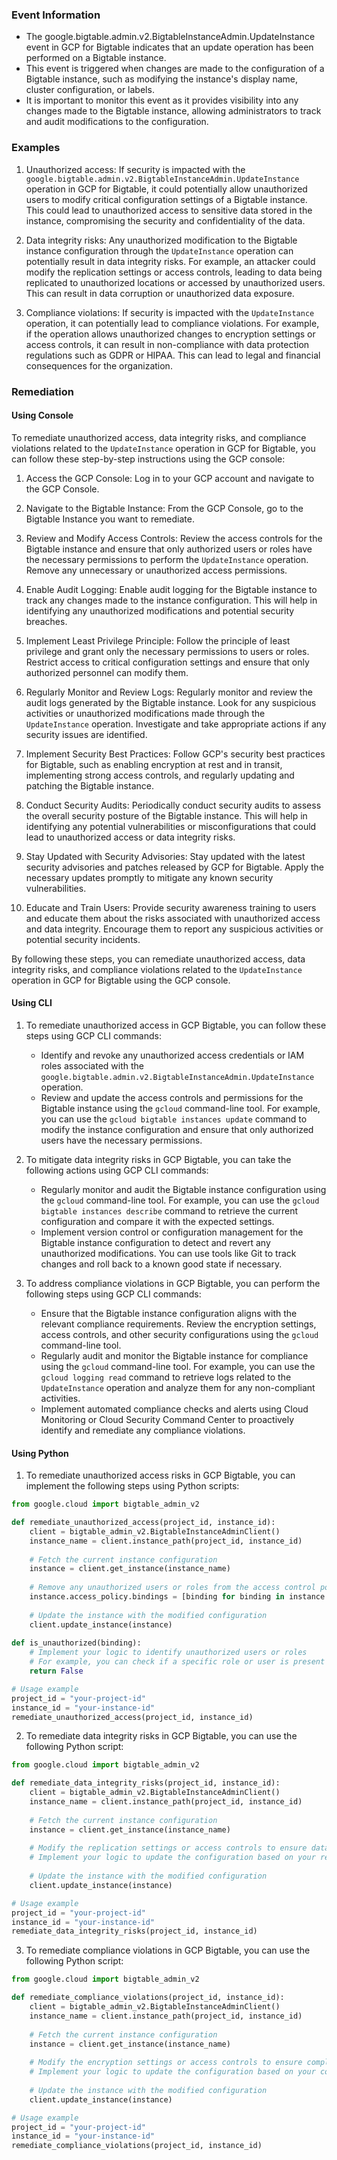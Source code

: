 
### Event Information

- The google.bigtable.admin.v2.BigtableInstanceAdmin.UpdateInstance event in GCP for Bigtable indicates that an update operation has been performed on a Bigtable instance.
- This event is triggered when changes are made to the configuration of a Bigtable instance, such as modifying the instance's display name, cluster configuration, or labels.
- It is important to monitor this event as it provides visibility into any changes made to the Bigtable instance, allowing administrators to track and audit modifications to the configuration.


### Examples

1. Unauthorized access: If security is impacted with the `google.bigtable.admin.v2.BigtableInstanceAdmin.UpdateInstance` operation in GCP for Bigtable, it could potentially allow unauthorized users to modify critical configuration settings of a Bigtable instance. This could lead to unauthorized access to sensitive data stored in the instance, compromising the security and confidentiality of the data.

2. Data integrity risks: Any unauthorized modification to the Bigtable instance configuration through the `UpdateInstance` operation can potentially result in data integrity risks. For example, an attacker could modify the replication settings or access controls, leading to data being replicated to unauthorized locations or accessed by unauthorized users. This can result in data corruption or unauthorized data exposure.

3. Compliance violations: If security is impacted with the `UpdateInstance` operation, it can potentially lead to compliance violations. For example, if the operation allows unauthorized changes to encryption settings or access controls, it can result in non-compliance with data protection regulations such as GDPR or HIPAA. This can lead to legal and financial consequences for the organization.

### Remediation

#### Using Console

To remediate unauthorized access, data integrity risks, and compliance violations related to the `UpdateInstance` operation in GCP for Bigtable, you can follow these step-by-step instructions using the GCP console:

1. Access the GCP Console: Log in to your GCP account and navigate to the GCP Console.

2. Navigate to the Bigtable Instance: From the GCP Console, go to the Bigtable Instance you want to remediate.

3. Review and Modify Access Controls: Review the access controls for the Bigtable instance and ensure that only authorized users or roles have the necessary permissions to perform the `UpdateInstance` operation. Remove any unnecessary or unauthorized access permissions.

4. Enable Audit Logging: Enable audit logging for the Bigtable instance to track any changes made to the instance configuration. This will help in identifying any unauthorized modifications and potential security breaches.

5. Implement Least Privilege Principle: Follow the principle of least privilege and grant only the necessary permissions to users or roles. Restrict access to critical configuration settings and ensure that only authorized personnel can modify them.

6. Regularly Monitor and Review Logs: Regularly monitor and review the audit logs generated by the Bigtable instance. Look for any suspicious activities or unauthorized modifications made through the `UpdateInstance` operation. Investigate and take appropriate actions if any security issues are identified.

7. Implement Security Best Practices: Follow GCP's security best practices for Bigtable, such as enabling encryption at rest and in transit, implementing strong access controls, and regularly updating and patching the Bigtable instance.

8. Conduct Security Audits: Periodically conduct security audits to assess the overall security posture of the Bigtable instance. This will help in identifying any potential vulnerabilities or misconfigurations that could lead to unauthorized access or data integrity risks.

9. Stay Updated with Security Advisories: Stay updated with the latest security advisories and patches released by GCP for Bigtable. Apply the necessary updates promptly to mitigate any known security vulnerabilities.

10. Educate and Train Users: Provide security awareness training to users and educate them about the risks associated with unauthorized access and data integrity. Encourage them to report any suspicious activities or potential security incidents.

By following these steps, you can remediate unauthorized access, data integrity risks, and compliance violations related to the `UpdateInstance` operation in GCP for Bigtable using the GCP console.

#### Using CLI

1. To remediate unauthorized access in GCP Bigtable, you can follow these steps using GCP CLI commands:
   - Identify and revoke any unauthorized access credentials or IAM roles associated with the `google.bigtable.admin.v2.BigtableInstanceAdmin.UpdateInstance` operation.
   - Review and update the access controls and permissions for the Bigtable instance using the `gcloud` command-line tool. For example, you can use the `gcloud bigtable instances update` command to modify the instance configuration and ensure that only authorized users have the necessary permissions.

2. To mitigate data integrity risks in GCP Bigtable, you can take the following actions using GCP CLI commands:
   - Regularly monitor and audit the Bigtable instance configuration using the `gcloud` command-line tool. For example, you can use the `gcloud bigtable instances describe` command to retrieve the current configuration and compare it with the expected settings.
   - Implement version control or configuration management for the Bigtable instance configuration to detect and revert any unauthorized modifications. You can use tools like Git to track changes and roll back to a known good state if necessary.

3. To address compliance violations in GCP Bigtable, you can perform the following steps using GCP CLI commands:
   - Ensure that the Bigtable instance configuration aligns with the relevant compliance requirements. Review the encryption settings, access controls, and other security configurations using the `gcloud` command-line tool.
   - Regularly audit and monitor the Bigtable instance for compliance using the `gcloud` command-line tool. For example, you can use the `gcloud logging read` command to retrieve logs related to the `UpdateInstance` operation and analyze them for any non-compliant activities.
   - Implement automated compliance checks and alerts using Cloud Monitoring or Cloud Security Command Center to proactively identify and remediate any compliance violations.

#### Using Python

1. To remediate unauthorized access risks in GCP Bigtable, you can implement the following steps using Python scripts:

```python
from google.cloud import bigtable_admin_v2

def remediate_unauthorized_access(project_id, instance_id):
    client = bigtable_admin_v2.BigtableInstanceAdminClient()
    instance_name = client.instance_path(project_id, instance_id)
    
    # Fetch the current instance configuration
    instance = client.get_instance(instance_name)
    
    # Remove any unauthorized users or roles from the access control policies
    instance.access_policy.bindings = [binding for binding in instance.access_policy.bindings if not is_unauthorized(binding)]
    
    # Update the instance with the modified configuration
    client.update_instance(instance)
    
def is_unauthorized(binding):
    # Implement your logic to identify unauthorized users or roles
    # For example, you can check if a specific role or user is present in the binding
    return False

# Usage example
project_id = "your-project-id"
instance_id = "your-instance-id"
remediate_unauthorized_access(project_id, instance_id)
```

2. To remediate data integrity risks in GCP Bigtable, you can use the following Python script:

```python
from google.cloud import bigtable_admin_v2

def remediate_data_integrity_risks(project_id, instance_id):
    client = bigtable_admin_v2.BigtableInstanceAdminClient()
    instance_name = client.instance_path(project_id, instance_id)
    
    # Fetch the current instance configuration
    instance = client.get_instance(instance_name)
    
    # Modify the replication settings or access controls to ensure data integrity
    # Implement your logic to update the configuration based on your requirements
    
    # Update the instance with the modified configuration
    client.update_instance(instance)

# Usage example
project_id = "your-project-id"
instance_id = "your-instance-id"
remediate_data_integrity_risks(project_id, instance_id)
```

3. To remediate compliance violations in GCP Bigtable, you can use the following Python script:

```python
from google.cloud import bigtable_admin_v2

def remediate_compliance_violations(project_id, instance_id):
    client = bigtable_admin_v2.BigtableInstanceAdminClient()
    instance_name = client.instance_path(project_id, instance_id)
    
    # Fetch the current instance configuration
    instance = client.get_instance(instance_name)
    
    # Modify the encryption settings or access controls to ensure compliance
    # Implement your logic to update the configuration based on your compliance requirements
    
    # Update the instance with the modified configuration
    client.update_instance(instance)

# Usage example
project_id = "your-project-id"
instance_id = "your-instance-id"
remediate_compliance_violations(project_id, instance_id)
```

